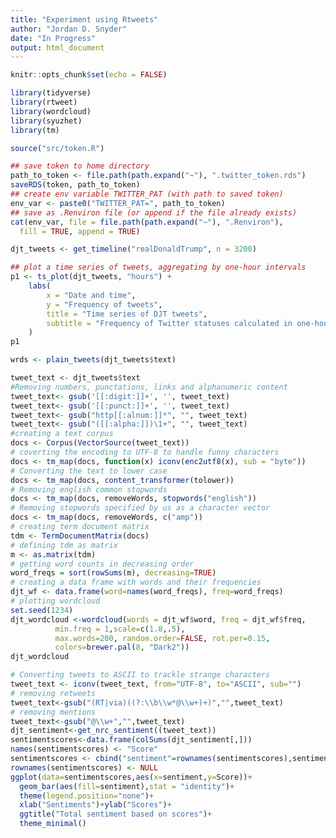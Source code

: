 ```yaml
---
title: "Experiment using Rtweets"
author: "Jordan D. Snyder"
date: "In Progress"
output: html_document
---
```


```r
knitr::opts_chunk$set(echo = FALSE)
```

```r
library(tidyverse)
library(rtweet)
library(wordcloud)
library(syuzhet)
library(tm)
```

```r
source("src/token.R")

## save token to home directory
path_to_token <- file.path(path.expand("~"), ".twitter_token.rds")
saveRDS(token, path_to_token)
## create env variable TWITTER_PAT (with path to saved token)
env_var <- paste0("TWITTER_PAT=", path_to_token)
## save as .Renviron file (or append if the file already exists)
cat(env_var, file = file.path(path.expand("~"), ".Renviron"), 
  fill = TRUE, append = TRUE)
```

```r
djt_tweets <- get_timeline("realDonaldTrump", n = 3200)
```

```r
## plot a time series of tweets, aggregating by one-hour intervals
p1 <- ts_plot(djt_tweets, "hours") +
    labs(
        x = "Date and time",
        y = "Frequency of tweets",
        title = "Time series of DJT tweets",
        subtitle = "Frequency of Twitter statuses calculated in one-hour intervals."
    )
p1
```

```r
wrds <- plain_tweets(djt_tweets$text)
```

```r
tweet_text <- djt_tweets$text
#Removing numbers, punctations, links and alphanumeric content
tweet_text<- gsub('[[:digit:]]+', '', tweet_text)
tweet_text<- gsub('[[:punct:]]+', '', tweet_text)
tweet_text<- gsub("http[[:alnum:]]*", "", tweet_text)
tweet_text<- gsub("([[:alpha:]])\1+", "", tweet_text)
#creating a text corpus
docs <- Corpus(VectorSource(tweet_text))
# coverting the encoding to UTF-8 to handle funny characters 
docs <- tm_map(docs, function(x) iconv(enc2utf8(x), sub = "byte"))
# Converting the text to lower case
docs <- tm_map(docs, content_transformer(tolower))
# Removing english common stopwords
docs <- tm_map(docs, removeWords, stopwords("english"))
# Removing stopwords specified by us as a character vector
docs <- tm_map(docs, removeWords, c("amp"))
# creating term document matrix 
tdm <- TermDocumentMatrix(docs)
# defining tdm as matrix
m <- as.matrix(tdm)
# getting word counts in decreasing order
word_freqs = sort(rowSums(m), decreasing=TRUE) 
# creating a data frame with words and their frequencies
djt_wf <- data.frame(word=names(word_freqs), freq=word_freqs)
# plotting wordcloud
set.seed(1234)
djt_wordcloud <-wordcloud(words = djt_wf$word, freq = djt_wf$freq, 
          min.freq = 1,scale=c(1.8,.5),
          max.words=200, random.order=FALSE, rot.per=0.15, 
          colors=brewer.pal(8, "Dark2"))
djt_wordcloud

```

```r
# Converting tweets to ASCII to trackle strange characters
tweet_text <- iconv(tweet_text, from="UTF-8", to="ASCII", sub="")
# removing retweets
tweet_text<-gsub("(RT|via)((?:\\b\\w*@\\w+)+)","",tweet_text)
# removing mentions
tweet_text<-gsub("@\\w+","",tweet_text)
djt_sentiment<-get_nrc_sentiment((tweet_text))
sentimentscores<-data.frame(colSums(djt_sentiment[,]))
names(sentimentscores) <- "Score"
sentimentscores <- cbind("sentiment"=rownames(sentimentscores),sentimentscores)
rownames(sentimentscores) <- NULL
ggplot(data=sentimentscores,aes(x=sentiment,y=Score))+
  geom_bar(aes(fill=sentiment),stat = "identity")+
  theme(legend.position="none")+
  xlab("Sentiments")+ylab("Scores")+
  ggtitle("Total sentiment based on scores")+
  theme_minimal() 
```
